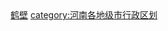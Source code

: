 <br>{{hideh
|Head = 鹤壁各区县所辖乡镇与街道
|FrameStyle   = border:solid 1px #000080;
|HeadStyle    = text-align:left;background:transparent;
|ContentStyle = background: #99CCFF;
}}
{{鹤壁市淇滨区行政区划|state=expanded}}
{{鹤壁市山城区行政区划|state=expanded}}
{{鹤壁市鹤山区行政区划|state=expanded}}
{{浚县行政区划|state=expanded}}
{{淇县行政区划|state=expanded}}
{{hidef}}<br>
{{catmore|鹤壁市|河南省鹤壁市}}
[[category:鹤壁|]]
[[category:河南各地级市行政区划|category:河南各地级市行政区划]]
